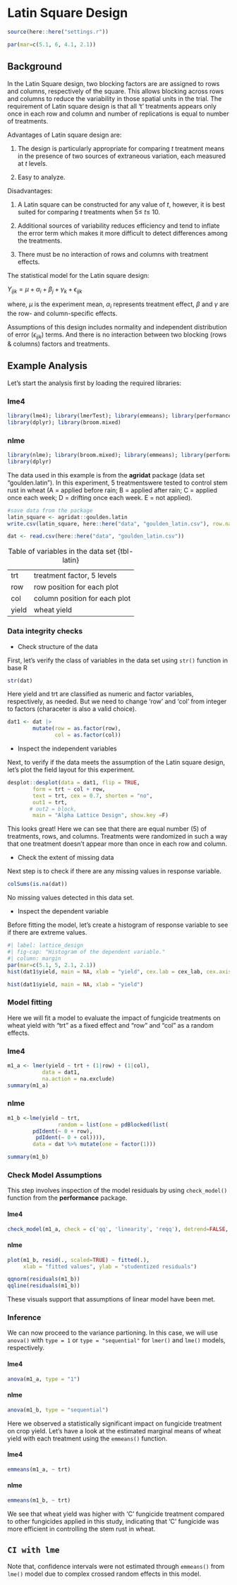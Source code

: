 # Latin Square Design

```r
source(here::here("settings.r"))

par(mar=c(5.1, 6, 4.1, 2.1))
```

## Background

In the Latin Square design, two blocking factors are are assigned to rows and columns, respectively of the square. This allows blocking across rows and columns to reduce the variability in those spatial units in the trial. The requirement of Latin square design is that all 't' treatments appears only once in each row and column and number of replications is equal to number of treatments.

Advantages of Latin square design are:

1.  The design is particularly appropriate for comparing *t* treatment means in the presence of two sources of extraneous variation, each measured at *t* levels.

2.  Easy to analyze.

Disadvantages:

1. A Latin square can be constructed for any value of *t*, however, it is best suited for comparing *t* treatments when 5≤ *t*≤ 10.

2. Additional sources of variability reduces efficiency and tend to inflate the error term which makes it more difficult to detect differences among the treatments.

3. There must be no interaction of rows and columns with treatment effects. 

The statistical model for the Latin square design:

$Y_{ijk} = \mu + \alpha_i + \beta_j +  \gamma_k + \epsilon_{ijk}$

where, $\mu$ is the experiment mean, $\alpha_i$ represents treatment effect, $\beta$ and $\gamma$ are the row- and column-specific effects.

Assumptions of this design includes normality and independent distribution of error ($\epsilon_{ijk}$) terms. And there is no interaction between two blocking (rows & columns) factors and treatments.

## Example Analysis

Let's start the analysis first by loading the required libraries:

::: panel-tabset
### lme4
```r
library(lme4); library(lmerTest); library(emmeans); library(performance)
library(dplyr); library(broom.mixed)
```

### nlme
```r
library(nlme); library(broom.mixed); library(emmeans); library(performance)
library(dplyr)
```
:::

The data used in this example is from the **agridat** package (data set "goulden.latin"). In this experiment, 5 treatmentswere tested to control stem rust in wheat (A = applied before rain; B = applied after rain; C = applied once each week; D = drifting once each week. E = not applied).

```r
#save data from the package
latin_square <- agridat::goulden.latin
write.csv(latin_square, here::here("data", "goulden_latin.csv"), row.names = FALSE)
```


```r
dat <- read.csv(here::here("data", "goulden_latin.csv"))
```

|       |                               |
|-------|-------------------------------|
| trt   | treatment factor, 5 levels    |
| row   | row position for each plot    |
| col   | column position for each plot |
| yield | wheat yield                   |

: Table of variables in the data set {tbl-latin}

### Data integrity checks

- Check structure of the data

First, let's verify the class of variables in the data set using `str()` function in base R

```r
str(dat)
```
Here yield and trt are classified as numeric and factor variables, respectively, as needed. But we need to change 'row' and 'col' from integer to factors (characeter is also a valid choice).

```r
dat1 <- dat |> 
        mutate(row = as.factor(row),
               col = as.factor(col))
```

- Inspect the independent variables

Next, to verify if the data meets the assumption of the Latin square design, let's plot the field layout for this experiment.

```r
desplot::desplot(data = dat1, flip = TRUE,
        form = trt ~ col + row,         
        text = trt, cex = 0.7, shorten = "no", 
        out1 = trt,                          
       # out2 = block,  
        main = "Alpha Lattice Design", show.key =F) 
```

This looks great! Here we can see that there are equal number (5) of treatments, rows, and columns. Treatments were randomized in such a way that one treatment doesn't appear more than once in each row and column.

- Check the extent of missing data

Next step is to check if there are any missing values in response variable.

```r
colSums(is.na(dat))
```

No missing values detected in this data set.

- Inspect the dependent variable

Before fitting the model, let's create a histogram of response variable to see if there are extreme values.

```r
#| label: lattice_design
#| fig-cap: "Histogram of the dependent variable."
#| column: margin
par(mar=c(5.1, 5, 2.1, 2.1))
hist(dat1$yield, main = NA, xlab = "yield", cex.lab = cex_lab, cex.axis = cex_axis, col = base_plot_color)
```

```r
hist(dat1$yield, main = NA, xlab = "yield")
```

### Model fitting

Here we will fit a model to evaluate the impact of fungicide treatments on wheat yield with "trt" as a fixed effect and "row" and "col" as a random effects.

::: panel-tabset
### lme4

```r
m1_a <- lmer(yield ~ trt + (1|row) + (1|col),
           data = dat1,
           na.action = na.exclude)
summary(m1_a) 
```

### nlme

```r

m1_b <-lme(yield ~ trt,
                random = list(one = pdBlocked(list(
        pdIdent(~ 0 + row), 
         pdIdent(~ 0 + col)))),
        data = dat %>% mutate(one = factor(1)))

summary(m1_b)

```
:::

### Check Model Assumptions

This step involves inspection of the model residuals by using `check_model()` function from the **performance** package.

:::: panel-tabset
#### lme4

```r
check_model(m1_a, check = c('qq', 'linearity', 'reqq'), detrend=FALSE, alpha = 0)
```
#### nlme
```r
plot(m1_b, resid(., scaled=TRUE) ~ fitted(.), 
     xlab = "fitted values", ylab = "studentized residuals")

qqnorm(residuals(m1_b))
qqline(residuals(m1_b))
```
These visuals support that assumptions of linear model have been met.

### Inference

We can now proceed to the variance partioning. In this case, we will use `anova()` with `type = 1` or `type = "sequential"` for `lmer()` and `lme()` models, respectively.
::::

::: panel-tabset
#### lme4

```r
anova(m1_a, type = "1")
```

#### nlme

```r
anova(m1_b, type = "sequential")
```
:::

Here we observed a statistically significant impact on fungicide treatment on crop yield. Let's have a look at the estimated marginal means of wheat yield with each treatment using the `emmeans()` function.

::: panel-tabset
#### lme4
```r
emmeans(m1_a, ~ trt)
```

#### nlme
```r
emmeans(m1_b, ~ trt)
```
:::

We see that wheat yield was higher with 'C' fungicide treatment compared to other fungicides applied in this study, indicating that 'C' fungicide was more efficient in controlling the stem rust in wheat.

::: callout-note
## `CI with lme`

Note that, confidence intervals were not estimated through `emmeans()` from `lme()` model due to complex crossed random effects in this model.
:::
